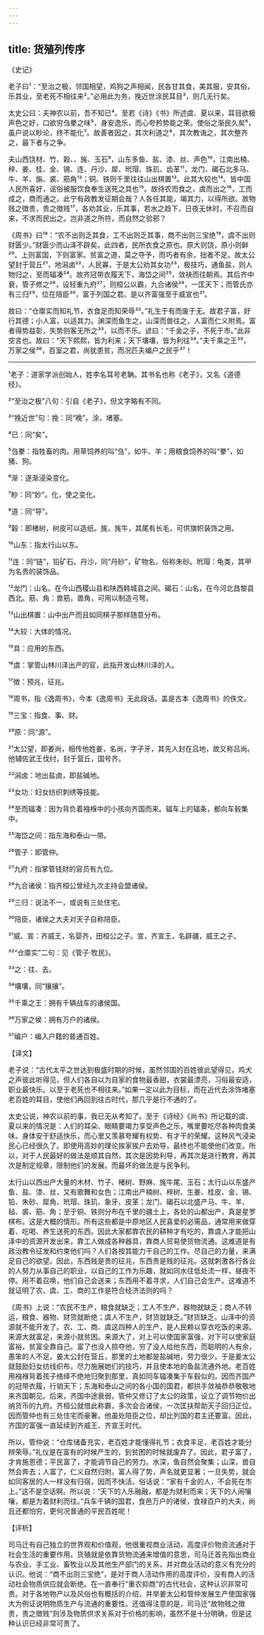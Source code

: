 ```yaml
---
---
---
```

title: 货殖列传序
---




《史记》

老子曰¹：“至治之极，邻国相望，鸡狗之声相闻，民各甘其食，美其服，安其俗，乐其业，至老死不相往来²。”必用此为务，挽近世涂民耳目³，则几无行矣。

太史公曰：夫神农以前，吾不知已⁴。至若《诗》《书》所述虞、夏以来，耳目欲极声色之好，口欲穷刍豢之味⁵，身安逸乐，而心夸矜势能之荣。使俗之渐民久矣⁶，虽户说以眇论，终不能化⁷。故善者因之，其次利道之⁸，其次教诲之，其次整齐之，最下者与之争。

夫山西饶材、竹、榖、、旄、玉石⁹，山东多鱼、盐、漆、丝、声色¹⁰，江南出楠、梓、姜、桂、金、锡、连、丹沙、犀、玳瑁、珠玑、齿革¹¹，龙门、碣石北多马、牛、羊、旃、裘、筋角¹²；铜、铁则千里往往山出棋置¹³。此其大较也¹⁴。皆中国人民所喜好，谣俗被服饮食奉生送死之具也¹⁵。故待农而食之，虞而出之¹⁶，工而成之，商而通之。此宁有政教发征期会哉？人各任其能，竭其力，以得所欲。故物贱之徴贵，贵之徴贱¹⁷，各劝其业，乐其事，若水之趋下，日夜无休时，不召而自来，不求而民出之。岂非道之所符，而自然之验邪？

《周书》曰¹⁸：“农不出则乏其食，工不出则乏其事，商不出则三宝绝¹⁹，虞不出则财匮少。”财匮少而山泽不辟矣。此四者，民所衣食之原也。原大则饶，原小则鲜²⁰。上则富国，下则富家。贫富之道，莫之夺予，而巧者有余，拙者不足。故太公望封于营丘²¹，地潟卤²²，人民寡，于是太公劝其女功²³，极技巧，通鱼盐，则人物归之，至而辐凑²⁴。故齐冠带衣履天下，海岱之间²⁵，敛袂而往朝焉。其后齐中衰，管子修之²⁶，设轻重九府²⁷，则桓公以霸，九合诸侯²⁸，一匡天下；而管氏亦有三归²⁹，位在陪臣³⁰，富于列国之君。是以齐富强至于威宣也³¹。

故曰：“仓廪实而知礼节，衣食足而知荣辱³²。”礼生于有而废于无。故君子富，好行其德；小人富，以适其力。渊深而鱼生之，山深而兽往之，人富而仁义附焉。富者得势益彰，失势则客无所之³³，以而不乐。谚曰：“千金之子，不死于市。”此非空言也。故曰：“天下熙熙，皆为利来；天下壤壤，皆为利往³⁴。”夫千乘之王³⁵，万家之侯³⁶，百室之君，尚犹患贫，而况匹夫编户之民乎³⁷！



***



¹老子：道家学派创始人，姓李名耳号老聃。其书名也称《老子》，又名《道德经》。

²“至治之极”八句：引自《老子》，但文字略有不同。

³“挽近世”句：挽：同“晚”。涂，堵塞。

⁴已：同“矣”。

⁵刍豢：指牲畜的肉。用草饲养的叫“刍”，如牛、羊；用粮食饲养的叫“豢”，如猪、狗。

⁶渐：逐渐浸染变化。

⁷眇：同“妙”。化，使之变化。

⁸道：同“导”。

⁹榖：即楮树，树皮可以造纸。旄，旄牛，其尾有长毛，可供旗帜装饰之用。

¹⁰山东：指太行山以东。

¹¹连：同“链”，铅矿石。丹沙，同“丹砂”，矿物名，俗称朱砂。玳瑁：龟类，其甲为名贵的装饰品。

¹²龙门：山名。在今山西稷山县和陕西韩城县之间。碣石：山名，在今河北昌黎县西北。筋、角：兽筋，兽角，可用以制造弓弩。

¹³山出棋置：山中出产而且如同棋子那样随意分布。

¹⁴大较：大体的情况。

¹⁵具：应用的东西。

¹⁶虞：掌管山林川泽出产的官，此指开发山林川泽的人。

¹⁷徴：预兆，征兆。

¹⁸周书，指《逸周书》，今本《逸周书》无此段话。盖是古本《逸周书》的佚文。

¹⁹三宝：指食、事、财。

²⁰原：同“源”。

²¹太公望，即姜尚，相传他姓姜，名尚，字子牙，其先人封在吕地，故又称吕尚。他辅佐武王伐纣，封于营丘，国号齐。

²²潟卤：地出盐卤，即盐碱地。

²³女功：妇女纺织刺绣等技能。

²⁴至而辐凑：因为背负着襁褓中的小孩向齐国而来。辐车上的辐条，都向车毂集中。

²⁵海岱之间：指东海和泰山一带。

²⁶管子：即管仲。

²⁷九府：指掌管钱财的官员有九位。

²⁸九合诸侯：指齐桓公曾经九次主持会盟诸侯。

²⁹三归：说法不一，或说有三处住宅。

³⁰陪臣，诸侯之大夫对天子自称陪臣。

³¹威、宣：齐威王，名婴齐，田桓公之子。宣，齐宣王，名辟疆，威王之子。

³²“仓廪实”二句：见《管子·牧民》。

³³之：往、去。

³⁴壤壤，同“攘攘”。

³⁵千乘之王：拥有千辆战车的诸侯国。

³⁶万家之侯：拥有万户的诸侯。

³⁷编户：编入户籍的普通百姓。

【译文】

老子说：“古代太平之世达到极盛时期的时候，虽然邻国的百姓彼此望得见，鸡犬之声彼此听得见，但人们各自以为自家的食物最香甜，衣裳最漂亮，习俗最安适，职业最快乐。以至于老死也不相往来。”如果一定以此为目标，而在近代去涂饰堵塞老百姓的耳目，使他们再回到往古时代，那几乎是行不通的了。

太史公说，神农以前的事，我已无从考知了。至于《诗经》《尚书》所记载的虞、夏以来的情况是：人们的耳朵、眼睛要竭力享受声色之乐，嘴里要吃尽各种肉食美味。身体安于舒适快乐，而心里又羡慕夸耀有权势、有才干的荣耀。这种风气浸染民心已经很久了。即使用高妙的理论挨家挨户去劝导，最终也不能使他们改变。所以，对于人民最好的做法是顺其自然，其次是因势利导，再其次是进行教育，再其次是制定规章，限制他们的发展。而最坏的做法是与民争利。

太行山以西出产大量的木材、竹子、楮树、野麻、旄牛尾、玉石；太行山以东盛产鱼、盐、漆、丝，又有歌舞和女色；江南出产楠树、梓树、生姜、桂皮、金、锡、铅、朱砂、犀角、玳瑁、珠玑、象牙、皮革；龙门、碣石以北盛产马、牛、羊、毡、裘、筋、角；至于铜、铁则分布在千里的疆土上，各处的山都出产，真是星罗棋布。这是大概的情形。所有这些都是中原地区人民喜爱的必需品，通常用来做穿着、吃喝、养生送死的东西。因此大家都靠农民的耕种才有吃的，靠虞人才能把山泽中的资源开发出来，靠工人做成各种器具，靠商人贸易使货物流通。这难道是有政治教令征发和约束他们吗？人们各按其能力干自己的工作。尽自己的力量，来满足自己的欲望。因此，东西贱是贵的征兆，东西贵是贱的征兆。这就刺激各行各业的人努力从事自己的职业，以自己的工作为乐趣，就如同水往低处流一样，昼夜不停。用不着召唤，他们自己会送来；东西用不着寻求，人们自己会生产。这难道不就证明了农、虞、工、商的工作是符合经济法则的吗？

《周书》上说：“农民不生产，粮食就缺乏；工人不生产，器物就缺乏；商人不转运，粮食、器物、财货就断绝；虞人不生产，财货就缺乏。”财货缺乏，山泽中的资源就不能开发了。农、工、商、虞这四种人的生产，是人民赖以穿衣吃饭的来源。来源大就富足，来源小就贫困。来源大了，对上可以使国家富强，对下可以使家庭富裕，贫富全靠自己。富了也没人掠夺他，穷了没人给他东西，而聪明的人有余，愚笨的人不足。姜太公封在营丘，那里的土地都是盐碱地，劳力很少。于是姜太公就鼓励妇女纺线织布，尽力施展她们的技巧，并且使本地的鱼盐流通外地。老百姓用襁褓背着孩子络绎不绝地归聚到那里，真如同车辐凑集于车毂似的。因而齐国产的冠带衣履，行销天下；东海和泰山之间的各小国的国君，都拱手敛袖恭恭敬敬地来齐国朝见。后来，齐国中途衰弱，管仲又修订了太公的政策，设立了调节物价出纳货币的九府。齐桓公就借此称霸，多次会合诸侯，一次匡扶帮助天子回归正位。因而管仲也有三处住宅而豪奢。他虽处陪臣之位，却比列国的君主还要富。因此，齐国的富强一直延续到齐威王、齐宣王时代。

所以，管仲说：“仓库储备充实，老百姓才能懂得礼节；衣食丰足，老百姓才能分辨荣辱。”礼仪是在富有的时候产生的，到贫困的时候就废弃了。因此，君子富了，才肯施恩德；平民富了，才能调节自己的劳力。水深，鱼自然会聚集；山深，兽自然会奔去；人富了，仁义自然归附。富人得了势，声名就更显著；一旦失势，就会如同客居的人一样没有归宿，因而不快活。俗话说：“家有千金的人，不会死在市上。”这不是空话啊。所以说：“天下的人乐融融，都是为财利而来；天下的人闹嚷嚷，都是为着财利而往。”兵车千辆的国君，食邑万户的诸侯，食禄百户的大夫，尚且还都怕穷，更何况普通的平民百姓呢！

【评析】

司马迁有自己独立的世界观和价值观，他很重视商业活动，高度评价物资流通对于社会生活的重要作用。货殖就是依靠货物流通来增值的意思，司马迁首先指出商业与农业、手工业、畜牧业以及其他生产部门的关系，并对商业活动的意义有充分的认识。他说：“商不出则三宝绝”，是对于商人活动作用的高度评价，没有商人的活动社会物质供应就会断绝。在一直奉行“重农抑商”的古代社会，这种认识非常可贵。对于各地物产以及风俗也有概括的介绍，并举姜太公和管仲发展生产使国家强大为例证说明物质生产与流通的重要性。还值得注意的是，司马迁“故物贱之徴贵，贵之徴贱”则涉及物质供求关系对于价格的影响，虽然不是十分明确，但是这种认识已经非常可贵了。
